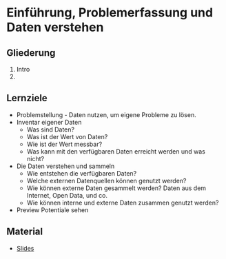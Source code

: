 # Einführung, Problemerfassung und Daten verstehen
## Gliederung
1. Intro
2. 


## Lernziele
* Problemstellung - Daten nutzen, um eigene Probleme zu lösen. 
* Inventar eigener Daten
  - Was sind Daten?
  - Was ist der Wert von Daten?
  - Wie ist der Wert messbar?
  - Was kann mit den verfügbaren Daten erreicht werden und was nicht?
* Die Daten verstehen und sammeln
  - Wie entstehen die verfügbaren Daten?
  - Welche externen Datenquellen können genutzt werden?
  - Wie können externe Daten gesammelt werden? Daten aus dem Internet, Open Data, und co.
  - Wie können interne und externe Daten zusammen genutzt werden?
* Preview Potentiale sehen

## Material
* [Slides](https://docs.google.com/presentation/d/1-v_uc1GCfBuG2XZwmrzhS-vrZnmA897JUzh6nugfyc4/edit?usp=sharing)